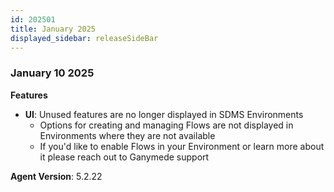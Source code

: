 ```yaml
---
id: 202501
title: January 2025
displayed_sidebar: releaseSideBar
---
```

### January 10 2025

**Features**
- **UI**: Unused features are no longer displayed in SDMS Environments
  - Options for creating and managing Flows are not displayed in Environments where they are not available
  - If you'd like to enable Flows in your Environment or learn more about it please reach out to Ganymede support

**Agent Version**: 5.2.22

